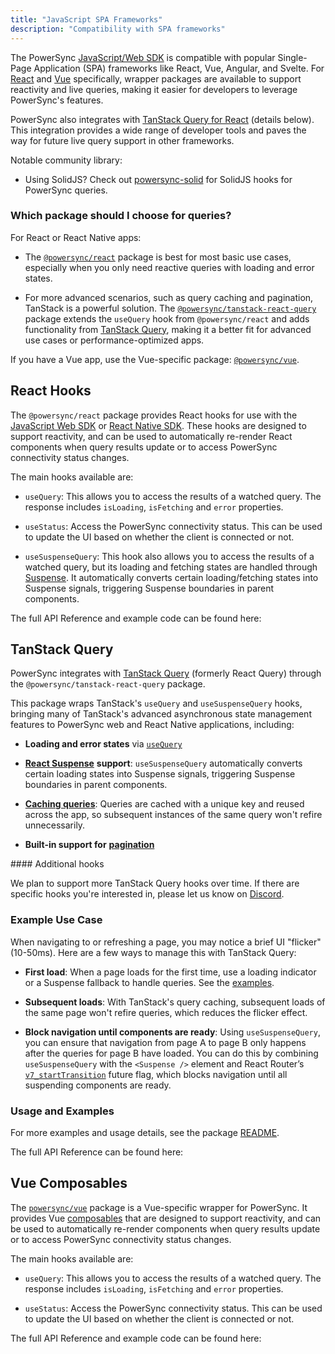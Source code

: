 ```yaml
---
title: "JavaScript SPA Frameworks"
description: "Compatibility with SPA frameworks"
---
```


The PowerSync [JavaScript/Web SDK](../javascript-web) is compatible with popular Single-Page Application (SPA) frameworks like React, Vue, Angular, and Svelte. For [React](#react-hooks) and [Vue](#vue-composables) specifically, wrapper packages are available to support reactivity and live queries, making it easier for developers to leverage PowerSync's features.

PowerSync also integrates with [TanStack Query for React](#tanstack-query) (details below). This integration provides a wide range of developer tools and paves the way for future live query support in other frameworks.

<Info>
  Notable community library:

  * Using SolidJS? Check out [powersync-solid](https://github.com/aboviq/powersync-solid) for SolidJS hooks for PowerSync queries.
</Info>

### Which package should I choose for queries?

For React or React Native apps:

* The [`@powersync/react`](#react-hooks) package is best for most basic use cases, especially when you only need reactive queries with loading and error states.

* For more advanced scenarios, such as query caching and pagination, TanStack is a powerful solution. The [`@powersync/tanstack-react-query`](#tanstack-query) package extends the `useQuery` hook from `@powersync/react` and adds functionality from [TanStack Query](https://tanstack.com/query/latest/docs/framework/react/overview), making it a better fit for advanced use cases or performance-optimized apps.

If you have a Vue app, use the Vue-specific package: [`@powersync/vue`](#vue-composables).

## React Hooks

<Card title="npm: @powersync/react" icon="npm" href="https://www.npmjs.com/package/@powersync/react" horizontal />

The `@powersync/react` package provides React hooks for use with the [JavaScript Web SDK](./) or [React Native SDK](../react-native-and-expo/). These hooks are designed to support reactivity, and can be used to automatically re-render React components when query results update or to access PowerSync connectivity status changes.

The main hooks available are:

* `useQuery`: This allows you to access the results of a watched query. The response includes `isLoading`, `isFetching` and `error` properties.

* `useStatus`: Access the PowerSync connectivity status. This can be used to update the UI based on whether the client is connected or not.

* `useSuspenseQuery`: This hook also allows you to access the results of a watched query, but its loading and fetching states are handled through [Suspense](https://react.dev/reference/react/Suspense). It automatically converts certain loading/fetching states into Suspense signals, triggering Suspense boundaries in parent components.

The full API Reference and example code can be found here:

<Card title="React hooks for PowerSync | PowerSync JavaScript SDK Docs" icon="book" href="https://powersync-ja.github.io/powersync-js/react-sdk" horizontal />

## TanStack Query

PowerSync integrates with [TanStack Query](https://tanstack.com/query/latest/docs/framework/react/overview) (formerly React Query) through the `@powersync/tanstack-react-query` package.

<Card title="npm: @powersync/tanstack-react-query" icon="npm" href="https://www.npmjs.com/package/@powersync/tanstack-react-query" horizontal />

This package wraps TanStack's `useQuery` and `useSuspenseQuery` hooks, bringing many of TanStack's advanced asynchronous state management features to PowerSync web and React Native applications, including:

* **Loading and error states** via [`useQuery`](https://tanstack.com/query/latest/docs/framework/react/guides/queries)

* [**React Suspense**](https://tanstack.com/query/latest/docs/framework/react/guides/suspense) **support**: `useSuspenseQuery` automatically converts certain loading states into Suspense signals, triggering Suspense boundaries in parent components.

* [**Caching queries**](https://tanstack.com/query/latest/docs/framework/react/guides/caching): Queries are cached with a unique key and reused across the app, so subsequent instances of the same query won't refire unnecessarily.

* **Built-in support for** [**pagination**](https://tanstack.com/query/latest/docs/framework/react/guides/paginated-queries)

<Info>
  #### Additional hooks

  We plan to support more TanStack Query hooks over time. If there are specific hooks you're interested in, please let us know on [Discord](https://discord.gg/powersync).
</Info>

### Example Use Case

When navigating to or refreshing a page, you may notice a brief UI "flicker" (10-50ms). Here are a few ways to manage this with TanStack Query:

* **First load**: When a page loads for the first time, use a loading indicator or a Suspense fallback to handle queries. See the [examples](https://www.npmjs.com/package/@powersync/tanstack-react-query#usage).

* **Subsequent loads**: With TanStack's query caching, subsequent loads of the same page won't refire queries, which reduces the flicker effect.

* **Block navigation until components are ready**: Using `useSuspenseQuery`, you can ensure that navigation from page A to page B only happens after the queries for page B have loaded. You can do this by combining `useSuspenseQuery` with the `<Suspense />` element and React Router’s [`v7_startTransition`](https://reactrouter.com/en/main/upgrading/future#v7_starttransition) future flag, which blocks navigation until all suspending components are ready.

### Usage and Examples

For more examples and usage details, see the package [README](https://www.npmjs.com/package/@powersync/tanstack-react-query).

The full API Reference can be found here:

<Card title="TanStack React Query | PowerSync JavaScript SDK Docs" icon="book"  href="https://powersync-ja.github.io/powersync-js/tanstack-react-query-sdk" horizontal />

## Vue Composables

<Card title="npm: @powersync/vue" icon="npm" href="https://www.npmjs.com/package/@powersync/vue" horizontal />

The [`powersync/vue`](https://www.npmjs.com/package/@powersync/vue) package is a Vue-specific wrapper for PowerSync. It provides Vue [composables](https://vuejs.org/guide/reusability/composables) that are designed to support reactivity, and can be used to automatically re-render components when query results update or to access PowerSync connectivity status changes.

The main hooks available are:

* `useQuery`: This allows you to access the results of a watched query. The response includes `isLoading`, `isFetching` and `error` properties.

* `useStatus`: Access the PowerSync connectivity status. This can be used to update the UI based on whether the client is connected or not.

The full API Reference and example code can be found here:

<Card title="Vue composables for PowerSync | PowerSync JavaScript SDK Docs" icon="book" href="https://powersync-ja.github.io/powersync-js/vue-sdk" horizontal />